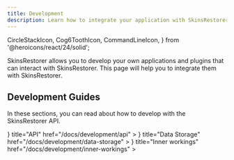 ```yaml
---
title: Development
description: Learn how to integrate your application with SkinsRestorer.
---
```


  CircleStackIcon,
  Cog6ToothIcon,
  CommandLineIcon,
} from '@heroicons/react/24/solid';

SkinsRestorer allows you to develop your own applications and plugins that can interact with SkinsRestorer.
This page will help you to integrate them with SkinsRestorer.

## Development Guides

In these sections, you can read about how to develop with the SkinsRestorer API.

<Cards>
  <Card
    icon={<CommandLineIcon />}
    title="API"
    href="/docs/development/api"
  ></Card>
  <Card
    icon={<CircleStackIcon />}
    title="Data Storage"
    href="/docs/development/data-storage"
  ></Card>
  <Card
    icon={<Cog6ToothIcon />}
    title="Inner workings"
    href="/docs/development/inner-workings"
  ></Card>
</Cards>
